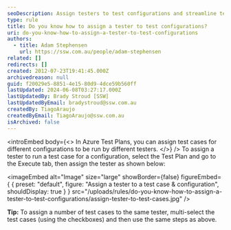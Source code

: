 ```yaml
---
seoDescription: Assign testers to test configurations and streamline testing workflow using Azure Test Plans.
type: rule
title: Do you know how to assign a tester to test configurations?
uri: do-you-know-how-to-assign-a-tester-to-test-configurations
authors:
  - title: Adam Stephensen
    url: https://ssw.com.au/people/adam-stephensen
related: []
redirects: []
created: 2012-07-23T19:41:45.000Z
archivedreason: null
guid: f20029e5-8851-4e15-80d9-4dce59b560ff
lastUpdated: 2024-06-08T03:27:17.000Z
lastUpdatedBy: Brady Stroud [SSW]
lastUpdatedByEmail: bradystroud@ssw.com.au
createdBy: TiagoAraujo
createdByEmail: TiagoAraujo@ssw.com.au
isArchived: false
---
```


<introEmbed
  body={<>
In Azure Test Plans, you can assign test cases for different configurations to be run by different testers.
  </>}
/>
To assign a tester to run a test case for a configuration, select the Test Plan and go to the Execute tab, then assign the tester as shown below:


<imageEmbed
  alt="Image"
  size="large"
  showBorder={false}
  figureEmbed={ {
    preset: "default",
    figure: "Assign a tester to a test case & configuration",
    shouldDisplay: true
  } }
  src="/uploads/rules/do-you-know-how-to-assign-a-tester-to-test-configurations/assign-tester-to-test-cases.jpg"
/>

**Tip:** To assign a number of test cases to the same tester, multi-select the test cases (using the checkboxes) and then use the same steps as above.
